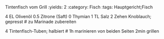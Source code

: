 Tintenfisch vom Grill
:yields: 2
:category: Fisch
:tags: Hauptgericht;Fisch

4 EL Olivenöl
0.5 Zitrone (Saft)
0 Thymian
1 TL Salz
2 Zehen Knoblauch; gepresst
# zu Marinade zubereiten

4 Tintenfisch-Tuben; halbiert
# 1h marinieren
  von beiden Seiten 2min grillen
